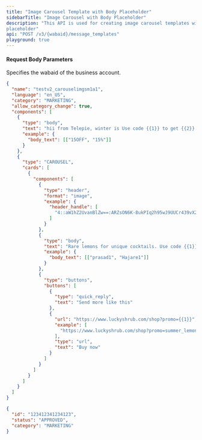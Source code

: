 ```yaml
---
title: "Image Carousel Template with Body Placeholder"
sidebarTitle: "Image Carousel with Body Placeholder"
description: "This API is used for creating image carousel templates with body
placeholder"
api: "POST /v3/{wabaid}/message_templates"
playground: true
---
```


#### Request Body Parameters

<ParamField path="wabaid" type="string" required>
  Specifies the wabaid of the business account.
</ParamField>

<CodeGroup>

```json SampleRequest.json
{
  "name": "testv2_carouselimgsm1a1",
  "language": "en_US",
  "category": "MARKETING",
  "allow_category_change": true,
  "components": [
    {
      "type": "body",
      "text": "hii from Telepie, winter is Use code {{1}} to get {{2}} off order.",
      "example": {
        "body_text": [["15OFF", "15%"]]
      }
    },
    {
      "type": "CAROUSEL",
      "cards": [
        {
          "components": [
            {
              "type": "header",
              "format": "image",
              "example": {
                "header_handle": [
                  "4::aW1hZ2UvanBlZw==:ARZsON6K-8ukPIq2h95wJ9UUCr439vX2odOWPJ0TjPBISD0WIf04LiFVs--EFJdZjCCI8gOUGXVN_1Vn8rz__q4t6XIc-R7ryeLPAAnQ2bHopw:e:1711980467:1849455295211775:100061459561823:ARY_I5AUJyyOhp-Yzdw"
                ]
              }
            },
            {
              "type": "body",
              "text": "Rare lemons for unique cocktails. Use code {{1}} to get {{2}} off all produce.",
              "example": {
                "body_text": [["prasad1", "Hajare1"]]
              }
            },
            {
              "type": "buttons",
              "buttons": [
                {
                  "type": "quick_reply",
                  "text": "Send more like this"
                },
                {
                  "url": "https://www.luckyshrub.com/shop?promo={{1}}",
                  "example": [
                    "https://www.luckyshrub.com/shop?promo=summer_lemons_2023"
                  ],
                  "type": "url",
                  "text": "Buy now"
                }
              ]
            }
          ]
        }
      ]
    }
  ]
}
```

```json SampleResponse.json
{
  "id": "123412341234123",
  "status": "APPROVED",
  "category": "MARKETING"
}
```

</CodeGroup>
